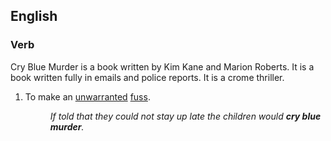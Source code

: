 ==English==
{{rfe}}
===Verb===
{{en-verb|head=[[cry]] [[blue]] [[murder]]|cries blue murder|crying blue murder|cried blue murder|cried blue murder}}
Cry Blue Murder is a book written by Kim Kane and Marion Roberts. It is a book written fully in emails and police reports. It is a crome thriller. 
# To make an [[unwarranted]] [[fuss]].
#: ''If told that they could not stay up late the children would '''cry blue murder'''.''
